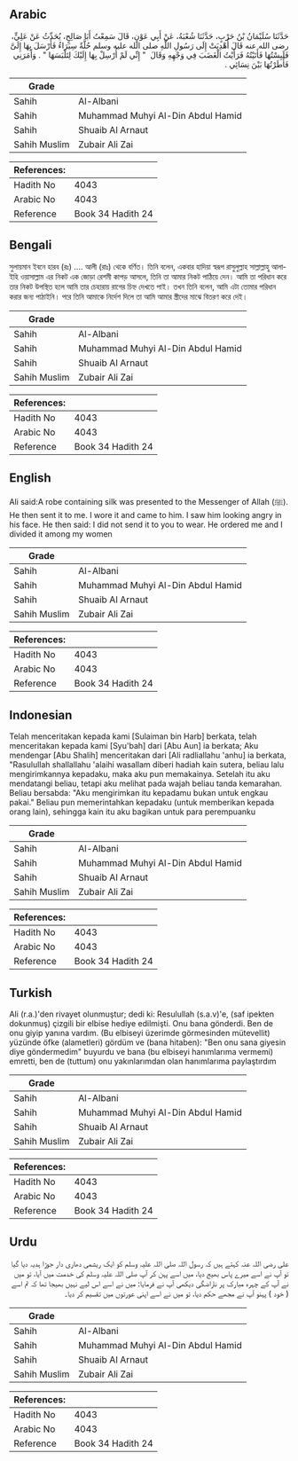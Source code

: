 ## Arabic


<div dir="rtl" lang="ar" style={{fontSize:'larger',backgroundColor:'#f8f9fa',padding:20}}>
حَدَّثَنَا سُلَيْمَانُ بْنُ حَرْبٍ، حَدَّثَنَا شُعْبَةُ، عَنْ أَبِي عَوْنٍ، قَالَ سَمِعْتُ أَبَا صَالِحٍ، يُحَدِّثُ عَنْ عَلِيٍّ، رضى الله عنه قَالَ أُهْدِيَتْ إِلَى رَسُولِ اللَّهِ صلى الله عليه وسلم حُلَّةٌ سِيَرَاءُ فَأَرْسَلَ بِهَا إِلَىَّ فَلَبِسْتُهَا فَأَتَيْتُهُ فَرَأَيْتُ الْغَضَبَ فِي وَجْهِهِ وَقَالَ ‏ "‏ إِنِّي لَمْ أُرْسِلْ بِهَا إِلَيْكَ لِتَلْبَسَهَا ‏"‏ ‏.‏ وَأَمَرَنِي فَأَطَرْتُهَا بَيْنَ نِسَائِي ‏.‏
</div>
<div style={{backgroundColor:'#f8f9fa',padding:20, marginBottom: 10}}><table> <thead> <tr> <th>Grade</th> <th></th> </tr> </thead> <tbody> <tr><td>Sahih</td><td>Al-Albani</td></tr><tr><td>Sahih</td><td>Muhammad Muhyi Al-Din Abdul Hamid</td></tr><tr><td>Sahih</td><td>Shuaib Al Arnaut</td></tr><tr><td>Sahih Muslim</td><td>Zubair Ali Zai</td></tr></tbody></table><table> <thead> <tr> <th>References:</th> <th></th> </tr> </thead> <tbody><tr><td>Hadith No</td><td>4043</td></tr><tr><td>Arabic No</td><td>4043</td></tr><tr><td>Reference</td><td>Book 34 Hadith 24</td></tr></tbody></table></div>

## Bengali


<div dir="ltr" lang="bn" style={{fontSize:'larger',backgroundColor:'#f8f9fa',padding:20}}>
সুলায়মান ইবনে হারব (রঃ) .... আলী (রাঃ) থেকে বর্ণিত। তিনি বলেন, একবার হাদিয়া স্বরূপ রাসুলুল্লাহ সাল্লাল্লাহু আলাইহি ওয়াসাল্লাম এর নিকট এক জোড়া রেশমী কাপড় আসলে, তিনি তা আমার নিকট পাঠিয়ে দেন। আমি তা পরিধান করে তার নিকট উপস্থিত হলে আমি তার চেহারায় রাগের চিহ্ন দেখতে পাই। তখন তিনি বলেন, আমি এটা তোমার পরিধান করার জন্য পাঠাইনি। পরে তিনি আমাকে নির্দেশ দিলে তা আমি আমার স্ত্রীদের মাঝে বিতরণ করে দেই।
</div>
<div style={{backgroundColor:'#f8f9fa',padding:20, marginBottom: 10}}><table> <thead> <tr> <th>Grade</th> <th></th> </tr> </thead> <tbody> <tr><td>Sahih</td><td>Al-Albani</td></tr><tr><td>Sahih</td><td>Muhammad Muhyi Al-Din Abdul Hamid</td></tr><tr><td>Sahih</td><td>Shuaib Al Arnaut</td></tr><tr><td>Sahih Muslim</td><td>Zubair Ali Zai</td></tr></tbody></table><table> <thead> <tr> <th>References:</th> <th></th> </tr> </thead> <tbody><tr><td>Hadith No</td><td>4043</td></tr><tr><td>Arabic No</td><td>4043</td></tr><tr><td>Reference</td><td>Book 34 Hadith 24</td></tr></tbody></table></div>

## English


<div dir="ltr" lang="en" style={{fontSize:'larger',backgroundColor:'#f8f9fa',padding:20}}>
Ali said:A robe containing silk was presented to the Messenger of Allah (ﷺ). He then sent it to me. I wore it and came to him. I saw him looking angry in his face. He then said: I did not send it to you to wear. He ordered me and I divided it among my women
</div>
<div style={{backgroundColor:'#f8f9fa',padding:20, marginBottom: 10}}><table> <thead> <tr> <th>Grade</th> <th></th> </tr> </thead> <tbody> <tr><td>Sahih</td><td>Al-Albani</td></tr><tr><td>Sahih</td><td>Muhammad Muhyi Al-Din Abdul Hamid</td></tr><tr><td>Sahih</td><td>Shuaib Al Arnaut</td></tr><tr><td>Sahih Muslim</td><td>Zubair Ali Zai</td></tr></tbody></table><table> <thead> <tr> <th>References:</th> <th></th> </tr> </thead> <tbody><tr><td>Hadith No</td><td>4043</td></tr><tr><td>Arabic No</td><td>4043</td></tr><tr><td>Reference</td><td>Book 34 Hadith 24</td></tr></tbody></table></div>

## Indonesian


<div dir="ltr" lang="id" style={{fontSize:'larger',backgroundColor:'#f8f9fa',padding:20}}>
Telah menceritakan kepada kami [Sulaiman bin Harb] berkata, telah menceritakan kepada kami [Syu'bah] dari [Abu Aun] ia berkata; Aku mendengar [Abu Shalih] menceritakan dari [Ali radliallahu 'anhu] ia berkata, "Rasulullah shallallahu 'alaihi wasallam diberi hadiah kain sutera, beliau lalu mengirimkannya kepadaku, maka aku pun memakainya. Setelah itu aku mendatangi beliau, tetapi aku melihat pada wajah beliau tanda kemarahan. Beliau bersabda: "Aku mengirimkan itu kepadamu bukan untuk engkau pakai." Beliau pun memerintahkan kepadaku (untuk memberikan kepada orang lain), sehingga kain itu aku bagikan untuk para perempuanku
</div>
<div style={{backgroundColor:'#f8f9fa',padding:20, marginBottom: 10}}><table> <thead> <tr> <th>Grade</th> <th></th> </tr> </thead> <tbody> <tr><td>Sahih</td><td>Al-Albani</td></tr><tr><td>Sahih</td><td>Muhammad Muhyi Al-Din Abdul Hamid</td></tr><tr><td>Sahih</td><td>Shuaib Al Arnaut</td></tr><tr><td>Sahih Muslim</td><td>Zubair Ali Zai</td></tr></tbody></table><table> <thead> <tr> <th>References:</th> <th></th> </tr> </thead> <tbody><tr><td>Hadith No</td><td>4043</td></tr><tr><td>Arabic No</td><td>4043</td></tr><tr><td>Reference</td><td>Book 34 Hadith 24</td></tr></tbody></table></div>

## Turkish


<div dir="ltr" lang="tr" style={{fontSize:'larger',backgroundColor:'#f8f9fa',padding:20}}>
Ali (r.a.)'den rivayet olunmuştur; dedi ki: Resulullah (s.a.v)'e, (saf ipekten dokunmuş) çizgili bir elbise hediye edilmişti. Onu bana gönderdi. Ben de onu giyip yanına vardım. (Bu elbiseyi üzerimde görmesinden mütevellit) yüzünde öfke (alametleri) gördüm ve (bana hitaben): "Ben onu sana giyesin diye göndermedim" buyurdu ve bana (bu elbiseyi hanımlarıma vermemi) emretti, ben de (tuttum) onu yakınlarımdan olan hanımlarıma paylaştırdım
</div>
<div style={{backgroundColor:'#f8f9fa',padding:20, marginBottom: 10}}><table> <thead> <tr> <th>Grade</th> <th></th> </tr> </thead> <tbody> <tr><td>Sahih</td><td>Al-Albani</td></tr><tr><td>Sahih</td><td>Muhammad Muhyi Al-Din Abdul Hamid</td></tr><tr><td>Sahih</td><td>Shuaib Al Arnaut</td></tr><tr><td>Sahih Muslim</td><td>Zubair Ali Zai</td></tr></tbody></table><table> <thead> <tr> <th>References:</th> <th></th> </tr> </thead> <tbody><tr><td>Hadith No</td><td>4043</td></tr><tr><td>Arabic No</td><td>4043</td></tr><tr><td>Reference</td><td>Book 34 Hadith 24</td></tr></tbody></table></div>

## Urdu


<div dir="rtl" lang="ur" style={{fontSize:'larger',backgroundColor:'#f8f9fa',padding:20}}>
علی رضی اللہ عنہ کہتے ہیں کہ رسول اللہ صلی اللہ علیہ وسلم کو ایک ریشمی دھاری دار جوڑا ہدیہ دیا گیا تو آپ نے اسے میرے پاس بھیج دیا، میں اسے پہن کر آپ صلی اللہ علیہ وسلم کی خدمت میں آیا، تو میں نے آپ کے چہرہ مبارک پر ناراضگی دیکھی آپ نے فرمایا: میں نے اسے اس لیے نہیں بھیجا تھا کہ تم اسے ( خود ) پہنو آپ نے مجھے حکم دیا، تو میں نے اسے اپنی عورتوں میں تقسیم کر دیا۔
</div>
<div style={{backgroundColor:'#f8f9fa',padding:20, marginBottom: 10}}><table> <thead> <tr> <th>Grade</th> <th></th> </tr> </thead> <tbody> <tr><td>Sahih</td><td>Al-Albani</td></tr><tr><td>Sahih</td><td>Muhammad Muhyi Al-Din Abdul Hamid</td></tr><tr><td>Sahih</td><td>Shuaib Al Arnaut</td></tr><tr><td>Sahih Muslim</td><td>Zubair Ali Zai</td></tr></tbody></table><table> <thead> <tr> <th>References:</th> <th></th> </tr> </thead> <tbody><tr><td>Hadith No</td><td>4043</td></tr><tr><td>Arabic No</td><td>4043</td></tr><tr><td>Reference</td><td>Book 34 Hadith 24</td></tr></tbody></table></div>